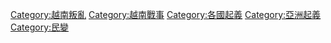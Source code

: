[[Category:越南叛亂|Category:越南叛亂]]
[[Category:越南戰事|Category:越南戰事]]
[[Category:各國起義|Category:各國起義]]
[[Category:亞洲起義‎|Category:亞洲起義‎]]
[[Category:民變|Category:民變]]